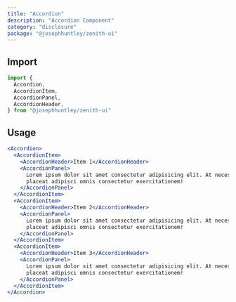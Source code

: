 ```yaml
---
title: "Accordion"
description: "Accordion Component"
category: "disclosure"
package: "@josephhuntley/zenith-ui"
---
```


## Import

```jsx
import {
  Accordion,
  AccordionItem,
  AccordionPanel,
  AccordionHeader,
} from "@josephhuntley/zenith-ui"
```

## Usage

```jsx
<Accordion>
  <AccordionItem>
    <AccordionHeader>Item 1</AccordionHeader>
    <AccordionPanel>
      Lorem ipsum dolor sit amet consectetur adipisicing elit. At necessitatibus
      placeat adipisci omnis consectetur exercitationem!
    </AccordionPanel>
  </AccordionItem>
  <AccordionItem>
    <AccordionHeader>Item 2</AccordionHeader>
    <AccordionPanel>
      Lorem ipsum dolor sit amet consectetur adipisicing elit. At necessitatibus
      placeat adipisci omnis consectetur exercitationem!
    </AccordionPanel>
  </AccordionItem>
  <AccordionItem>
    <AccordionHeader>Item 3</AccordionHeader>
    <AccordionPanel>
      Lorem ipsum dolor sit amet consectetur adipisicing elit. At necessitatibus
      placeat adipisci omnis consectetur exercitationem!
    </AccordionPanel>
  </AccordionItem>
</Accordion>
```
